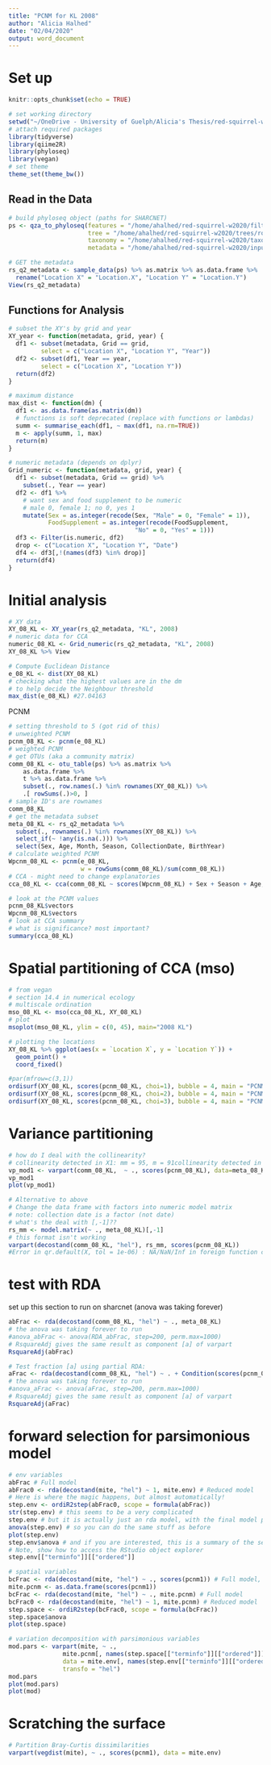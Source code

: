 ```yaml
---
title: "PCNM for KL 2008"
author: "Alicia Halhed"
date: "02/04/2020"
output: word_document
---
```


# Set up

```r
knitr::opts_chunk$set(echo = TRUE)
```

```r
# set working directory
setwd("~/OneDrive - University of Guelph/Alicia's Thesis/red-squirrel-w2020")
# attach required packages
library(tidyverse)
library(qiime2R)
library(phyloseq)
library(vegan)
# set theme
theme_set(theme_bw())
```

## Read in the Data

```r
# build phyloseq object (paths for SHARCNET)
ps <- qza_to_phyloseq(features = "/home/ahalhed/red-squirrel-w2020/filtered-table.qza",
                      tree = "/home/ahalhed/red-squirrel-w2020/trees/rooted_tree.qza",
                      taxonomy = "/home/ahalhed/red-squirrel-w2020/taxonomy/GG-taxonomy.qza",
                      metadata = "/home/ahalhed/red-squirrel-w2020/input/RS_meta.tsv")
```

```r
# GET the metadata
rs_q2_metadata <- sample_data(ps) %>% as.matrix %>% as.data.frame %>%
  rename("Location X" = "Location.X", "Location Y" = "Location.Y")
View(rs_q2_metadata)
```

## Functions for Analysis
```r
# subset the XY's by grid and year
XY_year <- function(metadata, grid, year) {
  df1 <- subset(metadata, Grid == grid, 
         select = c("Location X", "Location Y", "Year"))
  df2 <- subset(df1, Year == year, 
         select = c("Location X", "Location Y"))
  return(df2)
}

# maximum distance
max_dist <- function(dm) {
  df1 <- as.data.frame(as.matrix(dm))
  # functions is soft deprecated (replace with functions or lambdas)
  summ <- summarise_each(df1, ~ max(df1, na.rm=TRUE))
  m <- apply(summ, 1, max)
  return(m)
}

# numeric metadata (depends on dplyr)
Grid_numeric <- function(metadata, grid, year) {
  df1 <- subset(metadata, Grid == grid) %>%
    subset(., Year == year)
  df2 <- df1 %>%
    # want sex and food supplement to be numeric
    # male 0, female 1; no 0, yes 1
    mutate(Sex = as.integer(recode(Sex, "Male" = 0, "Female" = 1)),
           FoodSupplement = as.integer(recode(FoodSupplement, 
                                   "No" = 0, "Yes" = 1)))
  df3 <- Filter(is.numeric, df2)
  drop <- c("Location X", "Location Y", "Date")
  df4 <- df3[,!(names(df3) %in% drop)]
  return(df4)
}
```

# Initial analysis
```r
# XY data
XY_08_KL <- XY_year(rs_q2_metadata, "KL", 2008)
# numeric data for CCA
numeric_08_KL <- Grid_numeric(rs_q2_metadata, "KL", 2008)
XY_08_KL %>% View
```

```r
# Compute Euclidean Distance
e_08_KL <- dist(XY_08_KL)
# checking what the highest values are in the dm
# to help decide the Neighbour threshold
max_dist(e_08_KL) #27.04163
```

PCNM
```r
# setting threshold to 5 (got rid of this)
# unweighted PCNM
pcnm_08_KL <- pcnm(e_08_KL)
# weighted PCNM
# get OTUs (aka a community matrix)
comm_08_KL <- otu_table(ps) %>% as.matrix %>% 
    as.data.frame %>% 
    t %>% as.data.frame %>% 
    subset(., row.names(.) %in% rownames(XY_08_KL)) %>%
    .[ rowSums(.)>0, ]
# sample ID's are rownames
comm_08_KL
# get the metadata subset
meta_08_KL <- rs_q2_metadata %>% 
  subset(., rownames(.) %in% rownames(XY_08_KL)) %>%
  select_if(~ !any(is.na(.))) %>% 
  select(Sex, Age, Month, Season, CollectionDate, BirthYear)
# calculate weighted PCNM
Wpcnm_08_KL <- pcnm(e_08_KL, 
                    w = rowSums(comm_08_KL)/sum(comm_08_KL))
# CCA - might need to change explanatories
cca_08_KL <- cca(comm_08_KL ~ scores(Wpcnm_08_KL) + Sex + Season + Age, meta_08_KL)
```

```r
# look at the PCNM values
pcnm_08_KL$vectors
Wpcnm_08_KL$vectors
# look at CCA summary
# what is significance? most important?
summary(cca_08_KL)
```

# Spatial partitioning of CCA (mso)
```r
# from vegan
# section 14.4 in numerical ecology
# multiscale ordination
mso_08_KL <- mso(cca_08_KL, XY_08_KL)
# plot
msoplot(mso_08_KL, ylim = c(0, 45), main="2008 KL")
```

```r
# plotting the locations
XY_08_KL %>% ggplot(aes(x = `Location X`, y = `Location Y`)) + 
  geom_point() + 
  coord_fixed()
```

```r
#par(mfrow=c(3,1))
ordisurf(XY_08_KL, scores(pcnm_08_KL, choi=1), bubble = 4, main = "PCNM 1")
ordisurf(XY_08_KL, scores(pcnm_08_KL, choi=2), bubble = 4, main = "PCNM 2")
ordisurf(XY_08_KL, scores(pcnm_08_KL, choi=3), bubble = 4, main = "PCNM 3")
```

# Variance partitioning
```r
# how do I deal with the collinearity?
# collinearity detected in X1: mm = 95, m = 91collinearity detected in cbind(X1,X2): mm = 161, m = 157
vp_mod1 <- varpart(comm_08_KL,  ~ ., scores(pcnm_08_KL), data=meta_08_KL, transfo = "hel")
vp_mod1
plot(vp_mod1)
```

```r
# Alternative to above
# Change the data frame with factors into numeric model matrix
# note: collection date is a factor (not date)
# what's the deal with [,-1]??
rs_mm <- model.matrix(~ ., meta_08_KL)[,-1]
# this format isn't working
varpart(decostand(comm_08_KL, "hel"), rs_mm, scores(pcnm_08_KL))
#Error in qr.default(X, tol = 1e-06) : NA/NaN/Inf in foreign function call (arg 1)
```

# test with RDA
set up this section to run on sharcnet (anova was taking forever)
```r
abFrac <- rda(decostand(comm_08_KL, "hel") ~ ., meta_08_KL)
# the anova was taking forever to run
#anova_abFrac <- anova(RDA_abFrac, step=200, perm.max=1000)
# RsquareAdj gives the same result as component [a] of varpart
RsquareAdj(abFrac)
```
```r
# Test fraction [a] using partial RDA:
aFrac <- rda(decostand(comm_08_KL, "hel") ~ . + Condition(scores(pcnm_08_KL)), data = meta_08_KL)
# the anova was taking forever to run
#anova_aFrac <- anova(aFrac, step=200, perm.max=1000)
# RsquareAdj gives the same result as component [a] of varpart
RsquareAdj(aFrac)
```

# forward selection for parsimonious model
```r
# env variables
abFrac # Full model
abFrac0 <- rda(decostand(mite, "hel") ~ 1, mite.env) # Reduced model
# Here is where the magic happens, but almost automatically!
step.env <- ordiR2step(abFrac0, scope = formula(abFrac))
str(step.env) # this seems to be a very complicated
step.env # but it is actually just an rda model, with the final model predictor variables
anova(step.env) # so you can do the same stuff as before
plot(step.env)
step.env$anova # and if you are interested, this is a summary of the selection process
# Note, show how to access the RStudio object explorer
step.env[["terminfo"]][["ordered"]]
```
```r
# spatial variables
bcFrac <- rda(decostand(mite, "hel") ~ ., scores(pcnm1)) # Full model, oops
mite.pcnm <- as.data.frame(scores(pcnm1))
bcFrac <- rda(decostand(mite, "hel") ~ ., mite.pcnm) # Full model
bcFrac0 <- rda(decostand(mite, "hel") ~ 1, mite.pcnm) # Reduced model
step.space <- ordiR2step(bcFrac0, scope = formula(bcFrac))
step.space$anova
plot(step.space)
```
```r
# variation decomposition with parsimonious variables
mod.pars <- varpart(mite, ~ ., 
               mite.pcnm[, names(step.space[["terminfo"]][["ordered"]])], 
               data = mite.env[, names(step.env[["terminfo"]][["ordered"]])],
               transfo = "hel")
mod.pars
plot(mod.pars)
plot(mod)
```
# Scratching the surface
```r
# Partition Bray-Curtis dissimilarities
varpart(vegdist(mite), ~ ., scores(pcnm1), data = mite.env)
```
